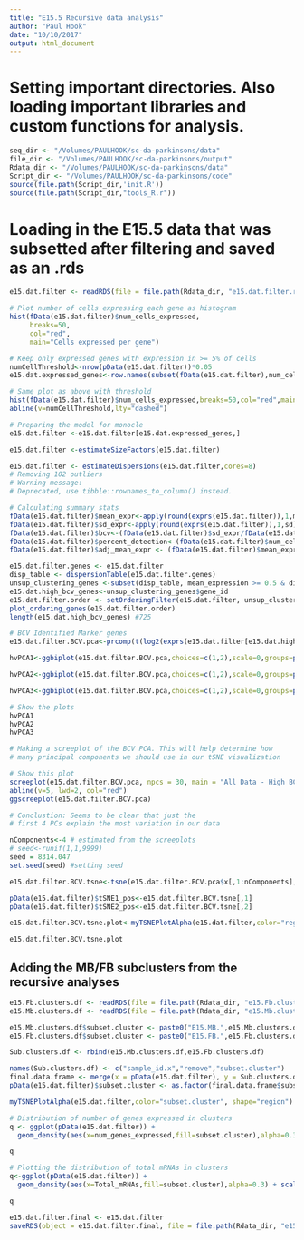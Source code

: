 ```yaml
---
title: "E15.5 Recursive data analysis"
author: "Paul Hook"
date: "10/10/2017"
output: html_document
---
```


# Setting important directories. Also loading important libraries and custom functions for analysis.
```r
seq_dir <- "/Volumes/PAULHOOK/sc-da-parkinsons/data"
file_dir <- "/Volumes/PAULHOOK/sc-da-parkinsons/output"
Rdata_dir <- "/Volumes/PAULHOOK/sc-da-parkinsons/data"
Script_dir <- "/Volumes/PAULHOOK/sc-da-parkinsons/code"
source(file.path(Script_dir,'init.R'))
source(file.path(Script_dir,"tools_R.r"))
```

# Loading in the E15.5 data that was subsetted after filtering and saved as an .rds
```r
e15.dat.filter <- readRDS(file = file.path(Rdata_dir, "e15.dat.filter.rds"))
```

```r
# Plot number of cells expressing each gene as histogram
hist(fData(e15.dat.filter)$num_cells_expressed,
     breaks=50,
     col="red",
     main="Cells expressed per gene")

# Keep only expressed genes with expression in >= 5% of cells
numCellThreshold<-nrow(pData(e15.dat.filter))*0.05
e15.dat.expressed_genes<-row.names(subset(fData(e15.dat.filter),num_cells_expressed >= numCellThreshold))

# Same plot as above with threshold
hist(fData(e15.dat.filter)$num_cells_expressed,breaks=50,col="red",main="Cells expressed per gene - threshold")
abline(v=numCellThreshold,lty="dashed")
```

```r
# Preparing the model for monocle
e15.dat.filter <-e15.dat.filter[e15.dat.expressed_genes,]

e15.dat.filter <-estimateSizeFactors(e15.dat.filter)

e15.dat.filter <- estimateDispersions(e15.dat.filter,cores=8)
# Removing 102 outliers
# Warning message:
# Deprecated, use tibble::rownames_to_column() instead. 
```

```r
# Calculating summary stats
fData(e15.dat.filter)$mean_expr<-apply(round(exprs(e15.dat.filter)),1,mean)
fData(e15.dat.filter)$sd_expr<-apply(round(exprs(e15.dat.filter)),1,sd)
fData(e15.dat.filter)$bcv<-(fData(e15.dat.filter)$sd_expr/fData(e15.dat.filter)$mean_expr)**2
fData(e15.dat.filter)$percent_detection<-(fData(e15.dat.filter)$num_cells_expressed/dim(e15.dat.filter)[2])*100
fData(e15.dat.filter)$adj_mean_expr <- (fData(e15.dat.filter)$mean_expr*nrow(pData(e15.dat.filter)))/fData(e15.dat.filter)$num_cells_expressed
```

```r
e15.dat.filter.genes <- e15.dat.filter
disp_table <- dispersionTable(e15.dat.filter.genes)
unsup_clustering_genes <-subset(disp_table, mean_expression >= 0.5 & dispersion_empirical >= 2 * dispersion_fit)
e15.dat.high_bcv_genes<-unsup_clustering_genes$gene_id
e15.dat.filter.order <- setOrderingFilter(e15.dat.filter, unsup_clustering_genes$gene_id)
plot_ordering_genes(e15.dat.filter.order)
length(e15.dat.high_bcv_genes) #725
```

```r
# BCV Identified Marker genes
e15.dat.filter.BCV.pca<-prcomp(t(log2(exprs(e15.dat.filter[e15.dat.high_bcv_genes,])+1)),center=T,scale. = TRUE)

hvPCA1<-ggbiplot(e15.dat.filter.BCV.pca,choices=c(1,2),scale=0,groups=pData(e15.dat.filter)$age,ellipse=T,var.axes=F) + scale_color_manual(values=c("darkgreen","red")) + monocle:::monocle_theme_opts()

hvPCA2<-ggbiplot(e15.dat.filter.BCV.pca,choices=c(1,2),scale=0,groups=pData(e15.dat.filter)$region,ellipse=T,var.axes=F) + scale_color_brewer(palette="Set1") + monocle:::monocle_theme_opts()

hvPCA3<-ggbiplot(e15.dat.filter.BCV.pca,choices=c(1,2),scale=0,groups=pData(e15.dat.filter)$split_plate,ellipse=T,var.axes=F) + scale_color_brewer(palette="Set1") + monocle:::monocle_theme_opts()

# Show the plots
hvPCA1
hvPCA2
hvPCA3
```

```r
# Making a screeplot of the BCV PCA. This will help determine how 
# many principal components we should use in our tSNE visualization

# Show this plot
screeplot(e15.dat.filter.BCV.pca, npcs = 30, main = "All Data - High BCV Genes Screeplot")
abline(v=5, lwd=2, col="red")
ggscreeplot(e15.dat.filter.BCV.pca)

# Conclustion: Seems to be clear that just the 
# first 4 PCs explain the most variation in our data
```

```r
nComponents<-4 # estimated from the screeplots
# seed<-runif(1,1,9999)
seed = 8314.047
set.seed(seed) #setting seed

e15.dat.filter.BCV.tsne<-tsne(e15.dat.filter.BCV.pca$x[,1:nComponents],perplexity=20,max_iter=5000,whiten = FALSE)

pData(e15.dat.filter)$tSNE1_pos<-e15.dat.filter.BCV.tsne[,1]
pData(e15.dat.filter)$tSNE2_pos<-e15.dat.filter.BCV.tsne[,2]

e15.dat.filter.BCV.tsne.plot<-myTSNEPlotAlpha(e15.dat.filter,color="region", shape="age") + scale_color_brewer(palette="Set1") + ggtitle("All E15.5 cells - BCV tSNE Plot")

e15.dat.filter.BCV.tsne.plot
```

## Adding the MB/FB subclusters from the recursive analyses
```r
e15.Fb.clusters.df <- readRDS(file = file.path(Rdata_dir, "e15.Fb.clusters.df.rds"))
e15.Mb.clusters.df <- readRDS(file = file.path(Rdata_dir, "e15.Mb.clusters.df.rds"))

e15.Mb.clusters.df$subset.cluster <- paste0("E15.MB.",e15.Mb.clusters.df$kmeans_tSNE_cluster)
e15.Fb.clusters.df$subset.cluster <- paste0("E15.FB.",e15.Fb.clusters.df$kmeans_tSNE_cluster)

Sub.clusters.df <- rbind(e15.Mb.clusters.df,e15.Fb.clusters.df)

names(Sub.clusters.df) <- c("sample_id.x","remove","subset.cluster")
final.data.frame <- merge(x = pData(e15.dat.filter), y = Sub.clusters.df, by = "sample_id.x")
pData(e15.dat.filter)$subset.cluster <- as.factor(final.data.frame$subset.cluster)

myTSNEPlotAlpha(e15.dat.filter,color="subset.cluster", shape="region") + scale_color_brewer(palette="Set1") + ggtitle("E15.5 All - MB Specific Genes")
```

```r
# Distribution of number of genes expressed in clusters
q <- ggplot(pData(e15.dat.filter)) +
  geom_density(aes(x=num_genes_expressed,fill=subset.cluster),alpha=0.3) + scale_fill_brewer(palette="Set1") + facet_grid(.~age) + monocle:::monocle_theme_opts()

q

# Plotting the distribution of total mRNAs in clusters
q<-ggplot(pData(e15.dat.filter)) +
  geom_density(aes(x=Total_mRNAs,fill=subset.cluster),alpha=0.3) + scale_fill_brewer(palette="Set1") + facet_grid(.~age) + monocle:::monocle_theme_opts()

q
```

```r
e15.dat.filter.final <- e15.dat.filter
saveRDS(object = e15.dat.filter.final, file = file.path(Rdata_dir, "e15.dat.filter.final.rds"))
```
